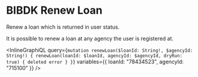 # BIBDK Renew Loan

Renew a loan which is returned in user status.

It is possible to renew a loan at any agency the user is registered at.

<InlineGraphiQL
  query={`mutation renewLoan($loanId: String!, $agencyId: String!) {
  renewLoan(loanId: $loanId, agencyId: $agencyId, dryRun: true) {
    deleted
    error
  }
}`}
  variables={{ loanId: "78434523", agencyId: "715100" }}
/>

